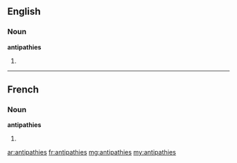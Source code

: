 ==English==

===Noun===
'''antipathies'''

# {{plural of|[[antipathy]]}}

----

==French==

===Noun===
'''antipathies''' {{f}}

# {{plural of|[[antipathie]]|lang=fr}}

[[ar:antipathies]]
[[fr:antipathies]]
[[mg:antipathies]]
[[my:antipathies]]